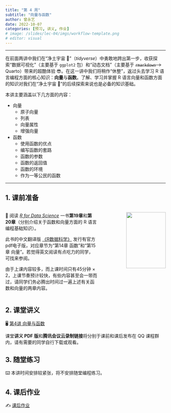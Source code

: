 ```yaml
---
title: "第 4 周"
subtitle: "向量与函数"
author: 曾永艺
date: 2022-10-07
categories: [预习, 讲义, 作业]
# image: /slides/lec-04/imgs/workflow-template.png
# editor: visual
---
```


<hr>

在前面两讲中我们在“净土宇宙 🌌”（_tidyverse_）中勇敢地跨出第一步，收获探索“数据可视化”（主要基于 `ggplot2` 包）和“动态文档”（主要基于 ~~`rmarkdown` ->~~ Quarto）带来的超酷体验 😎。在这一讲中我们将稍作“休整”，返过头去学习 R 语言编程方面的核心知识：**向量**与**函数**。了解、学习并掌握 R 语言向量和函数方面的知识对我们在“净土宇宙 🌌”的后续探索来说也是必备的知识基础。

本讲主要涵盖以下几方面的内容：

* 向量
  - 原子向量
  - 列表
  - 向量属性
  - 增强向量

* 函数
  - 使用函数的优点
  - 编写函数的套路
  - 函数的参数
  - 函数的返回值
  - 函数的环境
  - 作为一等公民的函数

<hr>

## 1. 课前准备

:::::{.columns}

::::{.column width="60%"}

📖 阅读 [*R for Data Science*](https://r4ds.had.co.nz/) 一书**第19章**和**第20章**（分别介绍关于函数和向量方面的 R 语言编程基础知识）。

:::{.callout-tip appearance="simple"}
此书的中文翻译版 [《R数据科学》](https://www.ituring.com.cn/book/2113) 发行有官方pdf电子版，对应章节为“第14章 函数”和“第15章 向量”。若觉得英文阅读有点吃力的同学，可找来参阅。
:::

:::{.callout-warning appearance="simple"}
由于上课内容较多，而上课时间只有45分钟 × 2，上课节奏预计较快，有些内容甚至会一带而过，请同学们务必腾出时间过一遍上述有关函数和向量的两章内容。
:::

::::

::::{.column width="40%"}
:::{style="text-align:right"}
<img src="https://d33wubrfki0l68.cloudfront.net/b88ef926a004b0fce72b2526b0b5c4413666a4cb/24a30/cover.png" class="cover" width="80%"/>
:::
::::

:::::

## 2. 课堂讲义

🖥️
[第4讲 向量与函数](/slides/lec-04/L04_Vectors_Functions.html)

:::{.callout-note appearance="simple"}
课堂**讲义 PDF 版**和**腾讯会议云录制链接**将分别于课前和课后发布在 QQ 课程群内，请有需要的同学自行下载或观看。
:::

## 3. 随堂练习

⌨️ 本讲时间安排较紧张，将不安排随堂编程练习。

## 4. 课后作业

✍️ [课后作业](/hw/hw-04.qmd)

<br>

<!-- ::: {style="font-size:0.875em; text-align:right"} -->
<!-- 回到 [课程安排](../schedule.qmd) ⏎ -->
<!-- ::: -->

